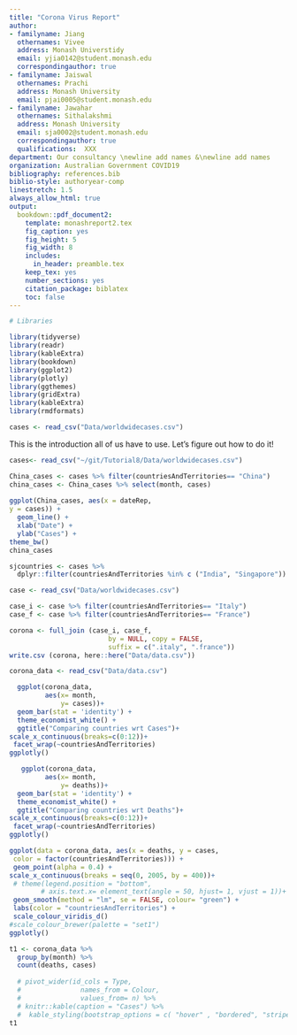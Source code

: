 ```yaml
---
title: "Corona Virus Report"
author:
- familyname: Jiang
  othernames: Vivee
  address: Monash Universtidy
  email: yjia0142@student.monash.edu
  correspondingauthor: true
- familyname: Jaiswal
  othernames: Prachi
  address: Monash University
  email: pjai0005@student.monash.edu
- familyname: Jawahar
  othernames: Sithalakshmi
  address: Monash University
  email: sja0002@student.monash.edu
  correspondingauthor: true
  qualifications:  XXX
department: Our consultancy \newline add names &\newline add names
organization: Australian Government COVID19
bibliography: references.bib
biblio-style: authoryear-comp
linestretch: 1.5
always_allow_html: true
output:
  bookdown::pdf_document2:
    template: monashreport2.tex
    fig_caption: yes
    fig_height: 5
    fig_width: 8
    includes:
      in_header: preamble.tex
    keep_tex: yes
    number_sections: yes
    citation_package: biblatex
    toc: false
---
```


```r
# Libraries

library(tidyverse)
library(readr)
library(kableExtra)
library(bookdown)
library(ggplot2)
library(plotly)
library(ggthemes)
library(gridExtra)
library(kableExtra)
library(rmdformats)
```

```r
cases <- read_csv("Data/worldwidecases.csv")
```

This is the introduction all of us have to use. Let's figure out how to do it! 

\section*{Country China and Thailand"}
```r
cases<- read_csv("~/git/Tutorial8/Data/worldwidecases.csv")
```

```r
China_cases <- cases %>% filter(countriesAndTerritories== "China")
china_cases <- China_cases %>% select(month, cases)
    
ggplot(China_cases, aes(x = dateRep,
y = cases)) +
  geom_line() +
  xlab("Date") + 
  ylab("Cases") +
theme_bw()
china_cases
```



\section*{Country India and Singapore}

```r
sjcountries <- cases %>% 
  dplyr::filter(countriesAndTerritories %in% c ("India", "Singapore"))

```


\section*{Country XX3 and YY3}
```r
case <- read_csv("Data/worldwidecases.csv")

case_i <- case %>% filter(countriesAndTerritories== "Italy")
case_f <- case %>% filter(countriesAndTerritories== "France")

corona <- full_join (case_i, case_f,
                         by = NULL, copy = FALSE,
                         suffix = c(".italy", ".france"))
write.csv (corona, here::here("Data/data.csv"))

corona_data <- read_csv("Data/data.csv")

```

```r

  ggplot(corona_data, 
         aes(x= month,
             y= cases))+
  geom_bar(stat = 'identity') +
  theme_economist_white() +
  ggtitle("Comparing countries wrt Cases")+
scale_x_continuous(breaks=c(0:12))+
 facet_wrap(~countriesAndTerritories) 
ggplotly()
```


```r
   ggplot(corona_data, 
         aes(x= month,
             y= deaths))+
  geom_bar(stat = 'identity') +
  theme_economist_white() +
  ggtitle("Comparing countries wrt Deaths")+
scale_x_continuous(breaks=c(0:12))+
 facet_wrap(~countriesAndTerritories) 
ggplotly()
```
```r
ggplot(data = corona_data, aes(x = deaths, y = cases,
 color = factor(countriesAndTerritories))) +
 geom_point(alpha = 0.4) +
scale_x_continuous(breaks = seq(0, 2005, by = 400))+
 # theme(legend.position = "bottom",
        # axis.text.x= element_text(angle = 50, hjust= 1, vjust = 1))+ #shows text of x axis in an angle.)
 geom_smooth(method = "lm", se = FALSE, colour= "green") +
 labs(color = "countriesAndTerritories") +
 scale_colour_viridis_d()
#scale_colour_brewer(palette = "set1")
ggplotly()

```


```r
t1 <- corona_data %>% 
  group_by(month) %>%
  count(deaths, cases) 
  
  # pivot_wider(id_cols = Type,
  #               names_from = Colour,
  #               values_from= n) %>%
  # knitr::kable(caption = "Cases") %>%
  #  kable_styling(bootstrap_options = c( "hover" , "bordered", "striped"))
t1
```

